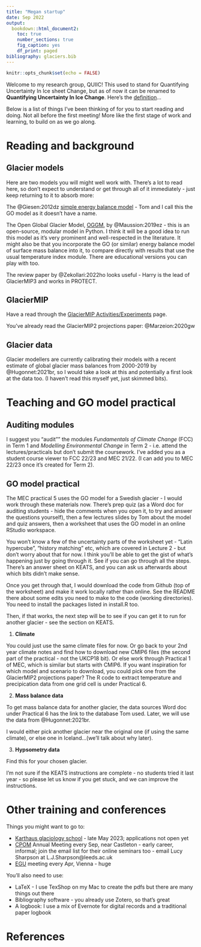 ```yaml
---
title: "Megan startup"
date: Sep 2022
output: 
  bookdown::html_document2:
    toc: true
    number_sections: true
    fig_caption: yes
    df_print: paged
bibliography: glaciers.bib
---
```


```r
knitr::opts_chunk$set(echo = FALSE)
```

Welcome to my research group, QUIIC! This used to stand for Quantifying Uncertainty In Ice sheet Change, but as of now it can be renamed to **Quantifying Uncertainty In Ice Change**. Here's the [definition](https://www.urbandictionary.com/define.php?term=Quiic)...

Below is a list of things I've been thinking of for you to start reading and doing. Not all before the first meeting! More like the first stage of work and learning, to build on as we go along.

# Reading and background

## Glacier models

Here are two models you will might well work with. There's a lot to read here, so don't expect to understand or get through all of it immediately - just keep returning to it to absorb more:

The @Giesen:2012dz [simple energy balance model](https://tc.copernicus.org/articles/6/1463/2012/) - Tom and I call this the GO model as it doesn't have a name.

The Open Global Glacier Model, [OGGM](https://oggm.org), by @Maussion:2019ez - this is an open-source, modular model in Python. I think it will be a good idea to run this model as it's very prominent and well-respected in the literature. It might also be that you incorporate the GO (or similar) energy balance model of surface mass balance into it, to compare directly with results that use the usual temperature index module. There are educational versions you can play with too.

The review paper by @Zekollari:2022ho looks useful - Harry is the lead of GlacierMIP3 and works in PROTECT.

## GlacierMIP

Have a read through the [GlacierMIP Activities/Experiments](https://climate-cryosphere.org/glaciermip-activities-experiments) page. 

You've already read the GlacierMIP2 projections paper: @Marzeion:2020gw


## Glacier data

Glacier modellers are currently calibrating their models with a recent estimate of global glacier mass balances from 2000-2019 by @Hugonnet:2021br, so I would take a look at this and potentially a first look at the data too. (I haven't read this myself yet, just skimmed bits).


# Teaching and GO model practical

## Auditing modules

I suggest you "audit"" the modules _Fundamentals of Climate Change_ (FCC) in Term 1 and _Modelling Environmental Change_ in Term 2 - i.e. attend the lectures/practicals but don't submit the coursework. I've added you as a student course viewer to FCC 22/23 and MEC 21/22. (I can add you to MEC 22/23 once it's created for Term 2).

## GO model practical

The MEC practical 5 uses the GO model for a Swedish glacier - I would work through these materials now. There's prep quiz (as a Word doc for auditing students - hide the comments when you open it, to try and answer the questions yourself), then a few lectures slides by Tom about the model and quiz answers, then a worksheet that uses the GO model in an online RStudio workspace.

You won't know a few of the uncertainty parts of the worksheet yet - "Latin hypercube", "history matching" etc, which are covered in Lecture 2 - but don't worry about that for now. I think you'll be able to get the gist of what's happening just by going through it. See if you can go through all the steps. There's an answer sheet on KEATS, and you can ask us afterwards about which bits didn't make sense.

Once you get through that, I would download the code from Github (top of the worksheet) and make it work locally rather than online. See the README there about some edits you need to make to the code (working directories). You need to install the packages listed in install.R too.

Then, if that works, the next step will be to see if you can get it to run for another glacier - see the section on KEATS.

1. **Climate**

You could just use the same climate files for now. Or go back to your 2nd year climate notes and find how to download new CMIP6 files (the second part of the practical - not the UKCP18 bit). Or else work through Practical 1 of MEC, which is similar but starts with CMIP6. If you want inspiration for which model and scenario to download, you could pick one from the GlacierMIP2 projections paper? The R code to extract temperature and precipication data from one grid cell is under Practical 6.

2. **Mass balance data**

To get mass balance data for another glacier, the data sources Word doc under Practical 6 has the link to the database Tom used. Later, we will use the data from @Hugonnet:2021br.

I would either pick another glacier near the original one (if using the same climate), or else one in Iceland...(we'll talk about why later).

3. **Hypsometry data**

Find this for your chosen glacier.


I'm not sure if the KEATS instructions are complete - no students tried it last year - so please let us know if you get stuck, and we can improve the instructions.

# Other training and conferences

Things you might want to go to:

* [Karthaus glaciology school](https://www.projects.science.uu.nl/iceclimate/karthaus) - late May 2023; applications not open yet
* [CPOM](https://cpom.org.uk) Annual Meeting every Sep, near Castleton - early career, informal; join the email list for their online seminars too - email Lucy Sharpson at L.J.Sharpson@leeds.ac.uk
* [EGU](https://egu23.eu) meeting every Apr, Vienna - huge 

You'll also need to use:

* LaTeX - I use TexShop on my Mac to create the pdfs but there are many things out there
* Bibliography software - you already use Zotero, so that's great
* A logbook: I use a mix of Evernote for digital records and a traditional paper logbook


# References


